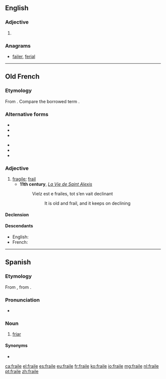 ==English==

===Adjective===
{{en-adj|?}}

# {{obsolete spelling of|frail|lang=en}}

===Anagrams===
* [[failer#English|failer]], [[ferial#English|ferial]]

----

==Old French==

===Etymology===
From {{etyl|la|fro}} {{m|la|fragilis}}. Compare the borrowed term {{m|fro|fragile}}.

===Alternative forms===
{{top2}}
* {{l|fro|fraelle}}
* {{l|fro|fraille}}
* {{l|fro|frale}}
{{mid2}}
* {{l|fro|freille}}
* {{l|fro|frelle}}
* {{l|fro|fresle}}
{{bottom}}

===Adjective===
{{head|fro|adjective|g=m|g2=f}}

# [[fragile]]; [[frail]]
#* '''11th century''', ''[[:s:fr:La Vie de saint Alexis|La Vie de Saint Alexis]]''
#*: Vielz est e frailes, tot s’en vait declinant
#*:: It is old and frail, and it keeps on declining

====Declension====
{{fro-decl-adj-mf}}

====Descendants====
* English: {{l|en|frail}} {{qualifier|borrowed}}
* French: {{l|fr|frêle}}

----

==Spanish==

===Etymology===
From {{etyl|prv|es}} {{m|oc|fraire}}, from {{etyl|la|es}} {{m|la|frater}}.

===Pronunciation===
* {{IPA|[ˈfɾaj.le]|lang=es}}

===Noun===
{{es-noun|m}}

# [[friar]]

====Synonyms====
* {{l|es|fray}}

[[ca:fraile]]
[[el:fraile]]
[[es:fraile]]
[[eu:fraile]]
[[fr:fraile]]
[[ko:fraile]]
[[io:fraile]]
[[mg:fraile]]
[[nl:fraile]]
[[pt:fraile]]
[[zh:fraile]]